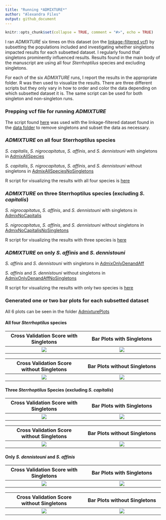 ```yaml
---
title: "Running *ADMIXTURE*"
author: "Alexandra Files"
output: github_document
---
```


```r
knitr::opts_chunk$set(collapse = TRUE, comment = "#>", echo = TRUE)
```

I ran *ADMIXTURE* six times on this dataset (on the [linkage-filtered vcf](../Data/Sterrhoptilus_thinned_vcf.gz)) by subsetting the populations included and investigating whether singletons impacted results for each subsetted dataset. I regularly found that singletons prominently influenced results. Results found in the main body of the manuscript are using all four *Sterrhoptilus* species and excluding singletons.

For each of the six *ADMIXTURE* runs, I report the results in the appropriate folder. R was then used to visualize the results. There are three different scripts but they only vary in how to order and color the data depending on which subsetted dataset it is. The same script can be used for both singleton and non-singleton runs.

### Prepping vcf file for running *ADMIXTURE*

The script found [here](Sterrhoptilus_PrepforAdmixture.R) was used with the linkage-filtered dataset found in the [data folder](../Data/Sterrhoptilus_vcf_thinned.gz) to remove singletons and subset the data as necessary.

### *ADMIXTURE* on all four Sterrhoptilus species

*S. capitalis*, *S. nigrocapitatus*, *S. affinis*, and *S. dennistouni* with singletons in [AdmixAllSpecies](AdmixAllSpecies)

*S. capitalis*, *S. nigrocapitatus*, *S. affinis*, and *S. dennistouni* without singletons in [AdmixAllSpeciesNoSingletons](AdmixAllSpeciesNoSingletons)

R script for visualizing the results with all four species is [here](Sterrhoptilus_VisualizingAdmixture_AllSpecies.R)

### *ADMIXTURE* on three Sterrhoptilus species (excluding *S. capitalis*)

*S. nigrocapitatus*, *S. affinis*, and *S. dennistouni* with singletons in [AdmixNoCapitalis](AdmixNoCapitalis)

*S. nigrocapitatus*, *S. affinis*, and *S. dennistouni* without singletons in [AdmixNoCapitalisNoSingletons](AdmixNoCapitalisNoSingletons)

R script for visualizing the results with three species is [here](Sterrhoptilus_VisualizingAdmixture_NoCapitalis.R)

### *ADMIXTURE* on only *S. affinis* and *S. dennistouni*

*S. affinis* and *S. dennistouni* with singletons in [AdmixOnlyDenandAff](AdmixOnlyDenandAff)

*S. affinis* and *S. dennistouni* without singletons in [AdmixOnlyDenandAffNoSingletons](AdmixOnlyDenandAffNoSingletons)

R script for visualizing the results with only two species is [here](Sterrhoptilus_VisualizingAdmixture_OnlyDenandAff.R)

### Generated one or two bar plots for each subsetted dataset

All 6 plots can be seen in the folder [AdmixturePlots](AdmixturePlots)

#### All four *Sterrhoptilus* species

Cross Validation Score with Singletons  |  Bar Plots with Singletons
:-------------------------:|:-------------------------:
![](./AdmixturePlots/AdmixAllSpeciesCrossValidationScore.svg)  |  ![](./AdmixturePlots/AdmixAllSpeciesPlots.svg)

Cross Validation Score without Singletons  |  Bar Plots without Singletons
:-------------------------:|:-------------------------:
![](./AdmixturePlots/AdmixAllSpeciesNoSingletonsCrossValidationScore.svg)  |  ![](./AdmixturePlots/AdmixAllSpeciesNoSingletonsPlots.svg)

#### Three *Sterrhoptilus* Species (excluding *S. capitalis*)

Cross Validation Score with Singletons  |  Bar Plots with Singletons
:-------------------------:|:-------------------------:
![](./AdmixturePlots/AdmixNoCapitalisCrossValidationScore.svg)  |  ![](./AdmixturePlots/AdmixNoCapitalisPlots.svg)

Cross Validation Score without Singletons  |  Bar Plots without Singletons
:-------------------------:|:-------------------------:
![](./AdmixturePlots/AdmixNoCapitalisNoSingletonsCrossValidationScore.svg)  |  ![](./AdmixturePlots/AdmixNoCapitalisNoSingletonsPlots.svg)

#### Only *S. dennistouni* and *S. affinis*

Cross Validation Score with Singletons  |  Bar Plots with Singletons
:-------------------------:|:-------------------------:
![](./AdmixturePlots/AdmixOnlyDenandAffCrossValidationScore.svg)  |  ![](./AdmixturePlots/AdmixOnlyDenandAffBarPlot.svg)

Cross Validation Score without Singletons  |  Bar Plots without Singletons
:-------------------------:|:-------------------------:
![](./AdmixturePlots/AdmixOnlyDenandAffNoSingletonsCrossValidationScore.svg)  |  ![](./AdmixturePlots/AdmixOnlyDenandAffNoSingletonsBarPlot.svg)
